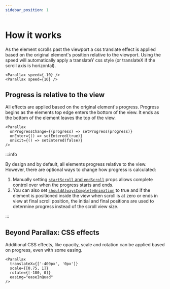 ```yaml
---
sidebar_position: 1
---
```



# How it works

As the element scrolls past the viewport a css translate effect is applied based on the original element's position relative to the viewport. Using the speed will automatically apply a translateY css style (or translateX if the scroll axis is horizontal).

```tsx
<Parallax speed={-10} />
<Parallax speed={10} />
```

<HowItWorks />

## Progress is relative to the view

All effects are applied based on the original element's progress. Progress begins as the elements top edge enters the bottom of the view. It ends as the bottom of the element leaves the top of the view.

```tsx
<Parallax
  onProgressChange={(progress) => setProgress(progress)}
  onEnter={() => setEntered(true)}
  onExit={() => setEntered(false)}
/>
```

<ElementProgress />

:::info

By design and by default, all elements progress relative to the view. However, there are optional ways to change how progress is calculated:

1. Manually setting [`startScroll` and `endScroll`](https://parallax-controller.v1.damnthat.tv/docs/usage/props#configuration-props) props allows complete control over when the progress starts and ends.
2. You can also set [`shouldAlwaysCompleteAnimation`](https://parallax-controller.v1.damnthat.tv/docs/usage/props#configuration-props) to true and if the element is positioned inside the view when scroll is at zero or ends in view at final scroll position, the initial and final positions are used to determine progress instead of the scroll view size.

:::

## Beyond Parallax: CSS effects

Additional CSS effects, like opacity, scale and rotation can be applied based on progress, even with some easing.

```tsx
<Parallax
  translateX={['-400px', '0px']}
  scale={[0.75, 1]}
  rotate={[-180, 0]}
  easing="easeInQuad"
/>
```

<BeyondCSSEffects />
